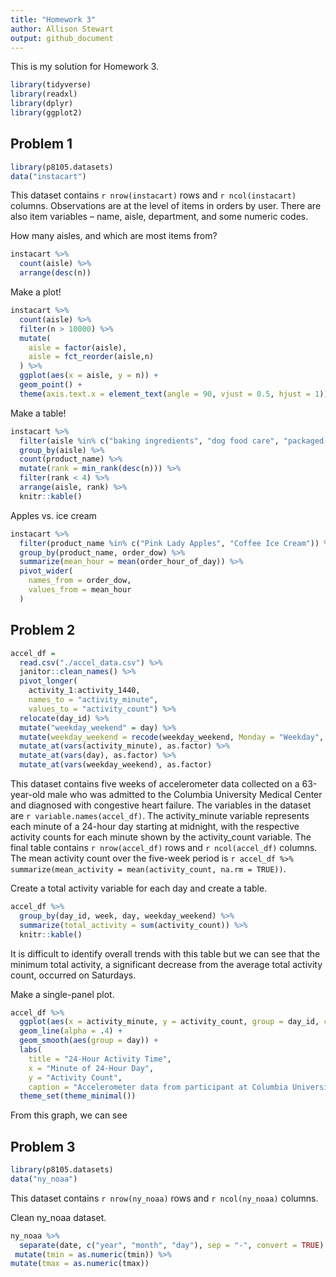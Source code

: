 ```yaml
---
title: "Homework 3"
author: Allison Stewart
output: github_document
---
```


This is my solution for Homework 3. 

```r
library(tidyverse)
library(readxl)
library(dplyr)
library(ggplot2)
```

## Problem 1 

```r
library(p8105.datasets)
data("instacart")
```

This dataset contains `r nrow(instacart)` rows and `r ncol(instacart)` columns. Observations are at the level of items in orders by user. There are also item variables -- name, aisle, department, and some numeric codes. 

How many aisles, and which are most items from? 

```r
instacart %>% 
  count(aisle) %>% 
  arrange(desc(n))
```

Make a plot! 

```r
instacart %>% 
  count(aisle) %>% 
  filter(n > 10000) %>% 
  mutate(
    aisle = factor(aisle), 
    aisle = fct_reorder(aisle,n)
  ) %>% 
  ggplot(aes(x = aisle, y = n)) + 
  geom_point() +
  theme(axis.text.x = element_text(angle = 90, vjust = 0.5, hjust = 1))
```

Make a table! 

```r
instacart %>%
  filter(aisle %in% c("baking ingredients", "dog food care", "packaged vegetable fruits")) %>% 
  group_by(aisle) %>% 
  count(product_name) %>% 
  mutate(rank = min_rank(desc(n))) %>% 
  filter(rank < 4) %>% 
  arrange(aisle, rank) %>% 
  knitr::kable()
```

Apples vs. ice cream 

```r
instacart %>% 
  filter(product_name %in% c("Pink Lady Apples", "Coffee Ice Cream")) %>% 
  group_by(product_name, order_dow) %>% 
  summarize(mean_hour = mean(order_hour_of_day)) %>% 
  pivot_wider(
    names_from = order_dow, 
    values_from = mean_hour
  )
```

## Problem 2 

```r
accel_df = 
  read.csv("./accel_data.csv") %>% 
  janitor::clean_names() %>% 
  pivot_longer(
    activity_1:activity_1440, 
    names_to = "activity_minute", 
    values_to = "activity_count") %>% 
  relocate(day_id) %>% 
  mutate("weekday_weekend" = day) %>% 
  mutate(weekday_weekend = recode(weekday_weekend, Monday = "Weekday", Tuesday = "Weekday", Wednesday = "Weekday", Thursday = "Weekday", Friday = "Weekday", Saturday = "Weekend", Sunday = "Weekend")) %>% 
  mutate_at(vars(activity_minute), as.factor) %>% 
  mutate_at(vars(day), as.factor) %>% 
  mutate_at(vars(weekday_weekend), as.factor)
```

This dataset contains five weeks of accelerometer data collected on a 63-year-old male who was admitted to the Columbia University Medical Center and diagnosed with congestive heart failure. The variables in the dataset are `r variable.names(accel_df)`. The activity_minute variable represents each minute of a 24-hour day starting at midnight, with the respective activity counts for each minute shown by the activity_count variable. The final table contains `r nrow(accel_df)` rows and `r ncol(accel_df)` columns. The mean activity count over the five-week period is `r accel_df %>% summarize(mean_activity = mean(activity_count, na.rm = TRUE))`. 

Create a total activity variable for each day and create a table. 

```r
accel_df %>% 
  group_by(day_id, week, day, weekday_weekend) %>% 
  summarize(total_activity = sum(activity_count)) %>% 
  knitr::kable()
```

It is difficult to identify overall trends with this table but we can see that the minimum total activity, a significant decrease from the average total activity count, occurred on Saturdays. 

Make a single-panel plot. 

```r
accel_df %>% 
  ggplot(aes(x = activity_minute, y = activity_count, group = day_id, color = day)) +
  geom_line(alpha = .4) +
  geom_smooth(aes(group = day)) +
  labs(
    title = "24-Hour Activity Time", 
    x = "Minute of 24-Hour Day", 
    y = "Activity Count",
    caption = "Accelerometer data from participant at Columbia University Medical Center") + 
  theme_set(theme_minimal())
```

From this graph, we can see 

## Problem 3 

```r
library(p8105.datasets)
data("ny_noaa")
```

This dataset contains `r nrow(ny_noaa)` rows and `r ncol(ny_noaa)` columns. 

Clean ny_noaa dataset.

```r
ny_noaa %>% 
  separate(date, c("year", "month", "day"), sep = "-", convert = TRUE) %>% 
 mutate(tmin = as.numeric(tmin)) %>% 
mutate(tmax = as.numeric(tmax)) 
```


